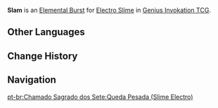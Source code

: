 {{Genius Invokation TCG Skill Infobox
|title      = Slam
|image      = Slam (Electro Slime) Character Card Skill.png
|type       = Elemental Burst
|character  = Electro Slime
|element    = Electro
|matching   = 3
|energy     = 2
|effect     = Deals 4 {{Color|Electro DMG}}.
|order      = 2
}}
'''Slam''' is an [[Character Card Elemental Burst|Elemental Burst]] for [[Electro Slime (Character Card)|Electro Slime]] in [[Genius Invokation TCG]].

==Other Languages==
{{Other Languages
|en      = Slam
|zhs     = 重重下落
|zhs_rm  = Zhòngzhòng Xiàluò
|zht     = 重重下落
|zht_rm  = Zhòngzhòng Xiàluò
|zh_tl   = Heavy Fall
|ja      = 墜落
|ja_rm   = Tsuiraku
|ja_tl   = Crash
|ko      = 철퍼덕 낙하
|ko_rm   = Cheolpeodeok Naka
|ko_tl   = Splat Fall
|es      = Caída pesada
|es_tl   = Heavy Fall
|fr      = Écrasement
|fr_tl   = Crushing
|ru      = Сокрушительное падение
|ru_tl   = Shattering Drop
|th      = Slam
|vi      = Giáng Xuống
|vi_tl   = 
|de      = Schwerer Sturz
|de_tl   = Heavy Fall
|id      = Slam
|pt      = Queda Pesada
|pt_tl   = 
|tr      = Şiddetli Vuruş
|tr_tl   = 
|it      = Caduta violenta
|it_tl   = Violent Fall
}}

==Change History==
{{Change History|3.3}}

==Navigation==
{{Genius Invokation TCG Skill Navbox|Electro Slime}}
[[pt-br:Chamado Sagrado dos Sete:Queda Pesada (Slime Electro)]]